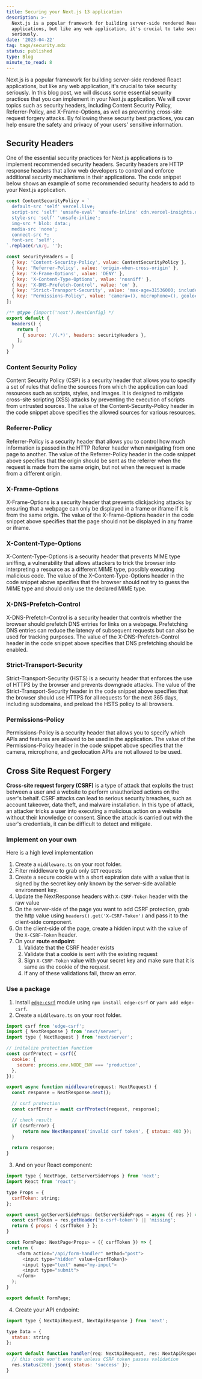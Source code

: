 ```yaml
---
title: Securing your Next.js 13 application
description: >-
  Next.js is a popular framework for building server-side rendered React
  applications, but like any web application, it's crucial to take security
  seriously.
date: '2023-04-22'
tag: tags/security.mdx
status: published
type: Blog
minute_to_read: 8
---
```


Next.js is a popular framework for building server-side rendered React
applications, but like any web application, it's crucial to take security
seriously. In this blog post, we will discuss some essential security practices
that you can implement in your Next.js application. We will cover topics such
as security headers, including Content Security Policy, Referrer-Policy, and
X-Frame-Options, as well as preventing cross-site request forgery attacks. By
following these security best practices, you can help ensure the safety and
privacy of your users' sensitive information.

## Security Headers

One of the essential security practices for Next.js applications is to
implement recommended security headers. Security headers are HTTP response
headers that allow web developers to control and enforce additional security
mechanisms in their applications. The code snippet below shows an example of
some recommended security headers to add to your Next.js application.

```js title="Adding security headers to your next.config.mjs file"
const ContentSecurityPolicy = `
  default-src 'self' vercel.live;
  script-src 'self' 'unsafe-eval' 'unsafe-inline' cdn.vercel-insights.com vercel.live;
  style-src 'self' 'unsafe-inline';
  img-src * blob: data:;
  media-src 'none';
  connect-src *;
  font-src 'self';
`.replace(/\n/g, '');

const securityHeaders = [
  { key: 'Content-Security-Policy', value: ContentSecurityPolicy },
  { key: 'Referrer-Policy', value: 'origin-when-cross-origin' },
  { key: 'X-Frame-Options', value: 'DENY' },
  { key: 'X-Content-Type-Options', value: 'nosniff' },
  { key: 'X-DNS-Prefetch-Control', value: 'on' },
  { key: 'Strict-Transport-Security', value: 'max-age=31536000; includeSubDomains; preload' },
  { key: 'Permissions-Policy', value: 'camera=(), microphone=(), geolocation=()' },
];

/** @type {import('next').NextConfig} */
export default {
  headers() {
    return [
      { source: '/(.*)', headers: securityHeaders },
    ];
  }
}
```

### Content Security Policy

Content Security Policy (CSP) is a security header that allows you to specify a
set of rules that define the sources from which the application can load
resources such as scripts, styles, and images. It is designed to mitigate
cross-site scripting (XSS) attacks by preventing the execution of scripts from
untrusted sources. The value of the Content-Security-Policy header in the code
snippet above specifies the allowed sources for various resources.

### Referrer-Policy

Referrer-Policy is a security header that allows you to control how much
information is passed in the HTTP Referer header when navigating from one page
to another. The value of the Referrer-Policy header in the code snippet above
specifies that the origin should be sent as the referrer when the request is
made from the same origin, but not when the request is made from a different
origin.

### X-Frame-Options

X-Frame-Options is a security header that prevents clickjacking attacks by
ensuring that a webpage can only be displayed in a frame or iframe if it is
from the same origin. The value of the X-Frame-Options header in the code
snippet above specifies that the page should not be displayed in any frame or
iframe.

### X-Content-Type-Options

X-Content-Type-Options is a security header that prevents MIME type sniffing, a
vulnerability that allows attackers to trick the browser into interpreting a
resource as a different MIME type, possibly executing malicious code. The value
of the X-Content-Type-Options header in the code snippet above specifies that
the browser should not try to guess the MIME type and should only use the
declared MIME type.

### X-DNS-Prefetch-Control

X-DNS-Prefetch-Control is a security header that controls whether the browser
should prefetch DNS entries for links on a webpage. Prefetching DNS entries can
reduce the latency of subsequent requests but can also be used for tracking
purposes. The value of the X-DNS-Prefetch-Control header in the code snippet
above specifies that DNS prefetching should be enabled.

### Strict-Transport-Security

Strict-Transport-Security (HSTS) is a security header that enforces the use of
HTTPS by the browser and prevents downgrade attacks. The value of the
Strict-Transport-Security header in the code snippet above specifies that the
browser should use HTTPS for all requests for the next 365 days, including
subdomains, and preload the HSTS policy to all browsers.

### Permissions-Policy

Permissions-Policy is a security header that allows you to specify which APIs
and features are allowed to be used in the application. The value of the
Permissions-Policy header in the code snippet above specifies that the camera,
microphone, and geolocation APIs are not allowed to be used.

## Cross Site Request Forgery

**Cross-site request forgery (CSRF)** is a type of attack that exploits the
trust between a user and a website to perform unauthorized actions on the user's
behalf. CSRF attacks can lead to serious security breaches, such as account
takeover, data theft, and malware installation. In this type of attack, an
attacker tricks a user into executing a malicious action on a website without
their knowledge or consent. Since the attack is carried out with the user's
credentials, it can be difficult to detect and mitigate.

### Implement on your own

Here is a high level implementation

1. Create a `middleware.ts` on your root folder.
2. Filter middleware to grab only `GET` requests
3. Create a secure cookie with a short expiration date with a value that
  is signed by the secret key only known by the server-side available
  environment key.
4. Update the NextResponse headers with `X-CSRF-Token` header with the raw value
5. On the server-side of the page you want to add CSRF protection, grab the
  http value using `headers().get('X-CSRF-Token')` and pass it to the
  client-side component.
6. On the client-side of the page, create a hidden input with the value of the
  `X-CSRF-Token` header.
6. On your **route endpoint**:
   1. Validate that the CSRF header exists
   2. Validate that a cookie is sent with the existing request
   3. Sign `X-CSRF-Token` value with your secret key and make sure that it
     is same as the cookie of the request.
   4. If any of these validations fail, throw an error.

### Use a package

1. Install [`edge-csrf`](https://github.com/amorey/edge-csrf) module using
`npm install edge-csrf` or `yarn add edge-csrf`.
2. Create a `middleware.ts` on your root folder.

```js title="middleware.ts"
import csrf from 'edge-csrf';
import { NextResponse } from 'next/server';
import type { NextRequest } from 'next/server';

// initalize protection function
const csrfProtect = csrf({
  cookie: {
    secure: process.env.NODE_ENV === 'production',
  },
});

export async function middleware(request: NextRequest) {
  const response = NextResponse.next();

  // csrf protection
  const csrfError = await csrfProtect(request, response);

  // check result
  if (csrfError) {
      return new NextResponse('invalid csrf token', { status: 403 });
  }

  return response;
}
```

3. And on your React component:

```js title="pages/page.ts"
import type { NextPage, GetServerSideProps } from 'next';
import React from 'react';

type Props = {
  csrfToken: string;
};

export const getServerSideProps: GetServerSideProps = async ({ res }) => {
  const csrfToken = res.getHeader('x-csrf-token') || 'missing';
  return { props: { csrfToken } };
}

const FormPage: NextPage<Props> = ({ csrfToken }) => {
  return (
    <form action="/api/form-handler" method="post">
      <input type="hidden" value={csrfToken}>
      <input type="text" name="my-input">
      <input type="submit">
    </form>
  );
}

export default FormPage;
```

4. Create your API endpoint:

```js title="pages/api/form-handler.ts"
import type { NextApiRequest, NextApiResponse } from 'next';

type Data = {
  status: string
};

export default function handler(req: NextApiRequest, res: NextApiResponse<Data>) {
  // this code won't execute unless CSRF token passes validation
  res.status(200).json({ status: 'success' });
}
```
